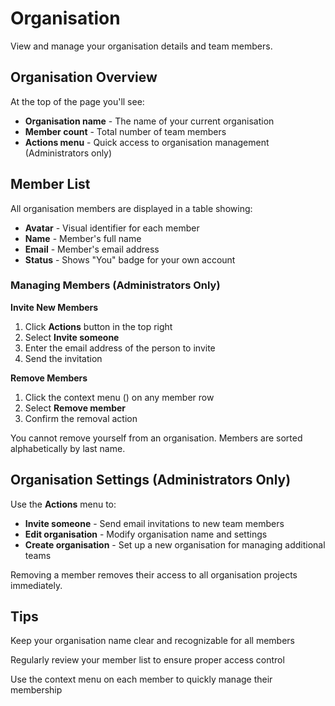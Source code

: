 # Organisation

View and manage your organisation details and team members.

## Organisation Overview

At the top of the page you'll see:
- **Organisation name** - The name of your current organisation
- **Member count** - Total number of team members
- **Actions menu** - Quick access to organisation management (Administrators only)

## Member List

All organisation members are displayed in a table showing:
- **Avatar** - Visual identifier for each member
- **Name** - Member's full name
- **Email** - Member's email address
- **Status** - Shows "You" badge for your own account

### Managing Members (Administrators Only)

**Invite New Members**
1. Click **Actions** button in the top right
2. Select **Invite someone**
3. Enter the email address of the person to invite
4. Send the invitation

**Remove Members**
1. Click the context menu (<Icon name="EllipsisVertical" />) on any member row
2. Select **Remove member**
3. Confirm the removal action

<Note>You cannot remove yourself from an organisation. Members are sorted alphabetically by last name.</Note>

## Organisation Settings (Administrators Only)

Use the **Actions** menu to:
- **Invite someone** - Send email invitations to new team members
- **Edit organisation** - Modify organisation name and settings
- **Create organisation** - Set up a new organisation for managing additional teams

<Warning>Removing a member removes their access to all organisation projects immediately.</Warning>

## Tips

<Tip>Keep your organisation name clear and recognizable for all members</Tip>

<Tip>Regularly review your member list to ensure proper access control</Tip>

<Tip>Use the context menu on each member to quickly manage their membership</Tip>